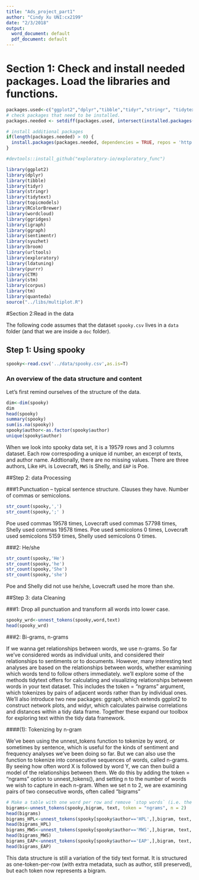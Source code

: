 ```yaml
---
title: "Ads_project_part1"
author: "Cindy Xu UNI:cx2199"
date: "2/3/2018"
output:
  word_document: default
  pdf_document: default
---
```


# Section 1: Check and install needed packages. Load the libraries and functions. 
```r
packages.used<-c("ggplot2","dplyr","tibble","tidyr","stringr", "tidytext","topicmodels","wordcloud","ggridges",'igraph','ggraph','sentimentr',"devtools",'exploratory',"ldatuning",'CTM','purrr','stm','corpus','tm','quanteda')
# check packages that need to be installed.
packages.needed <- setdiff(packages.used, intersect(installed.packages()[,1], packages.used))

# install additional packages
if(length(packages.needed) > 0) {
  install.packages(packages.needed, dependencies = TRUE, repos = 'http://cran.us.r-project.org')
}

#devtools::install_github("exploratory-io/exploratory_func")

library(ggplot2)
library(dplyr)
library(tibble)
library(tidyr)
library(stringr)
library(tidytext)
library(topicmodels)
library(RColorBrewer)
library(wordcloud)
library(ggridges)
library(igraph)
library(ggraph)
library(sentimentr)
library(syuzhet)
library(broom)
library(urltools)
library(exploratory)
library(ldatuning)
library(purrr)
library(CTM)
library(stm)
library(corpus)
library(tm)
library(quanteda)
source("../libs/multiplot.R")
```

#Section 2:Read in the data

The following code assumes that the dataset `spooky.csv` lives in a `data` folder (and that we are inside a `doc` folder).

## Step 1: Using spooky 

```r
spooky<-read.csv('../data/spooky.csv',as.is=T)
```

### An overview of the data structure and content

Let's first remind ourselves of the structure of the data.
```r
dim<-dim(spooky)
dim
head(spooky)
summary(spooky)
sum(is.na(spooky))
spooky$author<-as.factor(spooky$author)
unique(spooky$author)
```

When we look into spooky data set, it is a 19579 rows and 3 columns dataset. Each row correspoding a unique id number, an excerpt of texts, and author name. Addtionally, there are no missing values. There are three authors, Like `HPL` is Lovecraft, `MWS` is Shelly, and `EAP` is Poe. 

##Step 2: data Processing

###1:Punctuation -- typical sentence structure.  Clauses they have.  Number of commas or semicolons.

```r
str_count(spooky,',')
str_count(spooky,';' )
```
Poe used commas 19578 times, Lovecraft used commas 57798 times, Shelly used commas 19578 times. Poe used semicolons 0 times, Lovecraft used semicolons 5159 times, Shelly used semicolons 0 times.

###2: He/she
```r
str_count(spooky,'He')
str_count(spooky,'he')
str_count(spooky,'She')
str_count(spooky,'she')
```
Poe and Shelly did not use he/she, Lovecraft used he more than she.

##Step 3: data Cleaning

###1: Drop all punctuation and transform all words into lower case.
```r
spooky_wrd<-unnest_tokens(spooky,word,text)
head(spooky_wrd)
```

###2: Bi-grams, n-grams

If we wanna get relationships between words, we use n-grams. So far we’ve considered words as individual units, and considered their relationships to sentiments or to documents. However, many interesting text analyses are based on the relationships between words, whether examining which words tend to follow others immediately.
we’ll explore some of the methods tidytext offers for calculating and visualizing relationships between words in your text dataset. This includes the token = "ngrams" argument, which tokenizes by pairs of adjacent words rather than by individual ones. We’ll also introduce two new packages: ggraph, which extends ggplot2 to construct network plots, and widyr, which calculates pairwise correlations and distances within a tidy data frame. Together these expand our toolbox for exploring text within the tidy data framework.

####(1): Tokenizing by n-gram

We’ve been using the unnest_tokens function to tokenize by word, or sometimes by sentence, which is useful for the kinds of sentiment and frequency analyses we’ve been doing so far. But we can also use the function to tokenize into consecutive sequences of words, called n-grams. By seeing how often word X is followed by word Y, we can then build a model of the relationships between them.
We do this by adding the token = "ngrams" option to unnest_tokens(), and setting n to the number of words we wish to capture in each n-gram. When we set n to 2, we are examining pairs of two consecutive words, often called “bigrams”
```r
# Make a table with one word per row and remove `stop words` (i.e. the common words).
bigrams<-unnest_tokens(spooky,bigram, text, token = "ngrams", n = 2)
head(bigrams)
bigrams_HPL<-unnest_tokens(spooky[spooky$author=='HPL',],bigram, text, token = "ngrams", n = 2)
head(bigrams_HPL)
bigrams_MWS<-unnest_tokens(spooky[spooky$author=='MWS',],bigram, text, token = "ngrams", n = 2)
head(bigrams_MWS)
bigrams_EAP<-unnest_tokens(spooky[spooky$author=='EAP',],bigram, text, token = "ngrams", n = 2)
head(bigrams_EAP)
```
This data structure is still a variation of the tidy text format. It is structured as one-token-per-row (with extra metadata, such as author, still preserved), but each token now represents a bigram.
